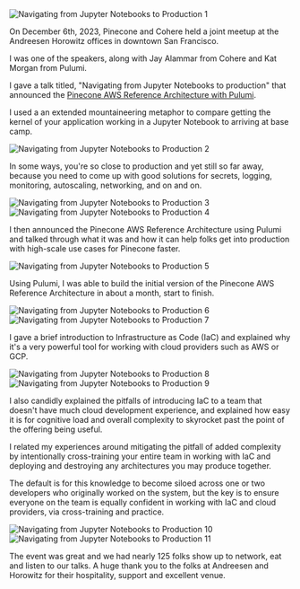 








<Image src="https://zackproser.b-cdn.net/images/a16z-1.webp" alt="Navigating from Jupyter Notebooks to Production 1" width={800} height={600} />

On December 6th, 2023, Pinecone and Cohere held a joint meetup at the Andreesen Horowitz offices in downtown San Francisco. 

I was one of the speakers, along with Jay Alammar from Cohere and Kat Morgan from Pulumi.

I gave a talk titled, "Navigating from Jupyter Notebooks to production" that announced the [Pinecone AWS Reference Architecture with Pulumi](/blog/pinecone-reference-architecture-launch).

<Tweet id="1732228822626619637" />

I used a an extended mountaineering metaphor to compare getting the kernel of your application working in a Jupyter Notebook to arriving at base camp. 

<Image src="https://zackproser.b-cdn.net/images/a16z-2.webp" alt="Navigating from Jupyter Notebooks to Production 2" width={800} height={600} />

In some ways, you're so close to production and yet still so far away, because you need to come up with good solutions for secrets, logging, monitoring, autoscaling, networking, and on and on. 

<Image src="https://zackproser.b-cdn.net/images/a16z-3.webp" alt="Navigating from Jupyter Notebooks to Production 3" width={800} height={600} />

<Image src="https://zackproser.b-cdn.net/images/a16z-4.webp" alt="Navigating from Jupyter Notebooks to Production 4" width={800} height={600} />

I then announced the Pinecone AWS Reference Architecture using Pulumi and talked through what it was and how it can help folks get into production with high-scale use cases for Pinecone faster. 

<Image src="https://zackproser.b-cdn.net/images/a16z-5.webp" alt="Navigating from Jupyter Notebooks to Production 5" width={800} height={600} />

Using Pulumi, I was able to build the initial version of the Pinecone AWS Reference Architecture in about a month, start to finish.

<Image src="https://zackproser.b-cdn.net/images/a16z-6.webp" alt="Navigating from Jupyter Notebooks to Production 6" width={800} height={600} />

<Image src="https://zackproser.b-cdn.net/images/a16z-7.webp" alt="Navigating from Jupyter Notebooks to Production 7" width={800} height={600} />

I gave a brief introduction to Infrastructure as Code (IaC) and explained why it's a very powerful tool for working with cloud providers such as AWS or GCP.

<Image src="https://zackproser.b-cdn.net/images/a16z-8.webp" alt="Navigating from Jupyter Notebooks to Production 8" width={800} height={600} />

<Image src="https://zackproser.b-cdn.net/images/a16z-9.webp" alt="Navigating from Jupyter Notebooks to Production 9" width={800} height={600} />

I also candidly explained the pitfalls of introducing IaC to a team that doesn't have much cloud development experience, and explained how easy it is for cognitive load and overall complexity to skyrocket past the point of the offering being useful. 

I related my experiences around mitigating the pitfall of added complexity by intentionally cross-training your entire team in working with IaC and deploying and destroying any architectures you may produce together.

The default is for this knowledge to become siloed across one or two developers who originally worked on the system, but the key is to ensure everyone on the team is equally confident in working with IaC and cloud providers, via cross-training and practice.

<Image src="https://zackproser.b-cdn.net/images/a16z-10.webp" alt="Navigating from Jupyter Notebooks to Production 10" width={800} height={600} />

<Image src="https://zackproser.b-cdn.net/images/a16z-11.webp" alt="Navigating from Jupyter Notebooks to Production 11" width={800} height={600} />

The event was great and we had nearly 125 folks show up to network, eat and listen to our talks. A huge thank you to the folks at Andreesen and Horowitz for their hospitality, support and excellent venue.
